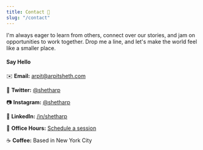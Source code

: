 ```yaml
---
title: Contact 👋
slug: "/contact"
---
```



<p>
  <CallMe />
</p>

I'm always eager to learn from others, connect over our stories, and jam on opportunities to work together.
Drop me a line, and let's make the world feel like a smaller place.

#### Say Hello

✉️ **Email:** <a href="mailto:arpit@arpitsheth.com" target="_blank" rel="noreferrer">arpit@arpitsheth.com</a>

💬 **Twitter:** <a href="https://twitter.com/shetharp" target="_blank" rel="noreferrer">@shetharp</a>

📷 **Instagram:** <a href="https://instagram.com/shetharp" target="_blank" rel="noreferrer">@shetharp</a>

💼 **LinkedIn:** <a href="https://linkedin.com/in/shetharp" target="_blank" rel="noreferrer">/in/shetharp</a>

🤝 **Office Hours:** [Schedule a session](/office-hours)

☕️ **Coffee:** Based in New York City
